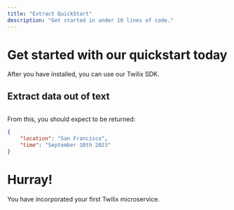 ```yaml
---
title: "Extract QuickStart"
description: "Get started in under 10 lines of code."
---
```


# Get started with our quickstart today 

<Snippet file="installation.mdx" />

After you have installed, you can use our Twilix SDK.

## Extract data out of text 

```typescript


```

From this, you should expect to be returned: 

```json
{
    "location": "San Francisco",
    "time": "September 10th 2023"
}
```

# Hurray!

You have incorporated your first Twilix microservice.

